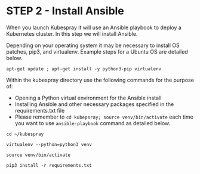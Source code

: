 # STEP 2 - Install Ansible

When you launch Kubespray it will use an Ansible playbook to deploy a Kubernetes cluster.  In this step we will install Ansible.

Depending on your operating system it may be necessary to install OS patches, pip3, and virtualenv.  Example steps for a Ubuntu OS are detailed below.

```
apt-get update ; apt-get install -y python3-pip virtualenv
```

Within the kubespray directory use the following commands for the purpose of:

* Opening a Python virtual environment for the Ansible install
* Installing Ansible and other necessary packages specified in the requirements.txt file
* Please remember to `cd kubepsray; source venv/bin/activate` each time you want to use `ansible-playbook` command as detailed below.

```
cd ~/kubespray

virtualenv --python=python3 venv

source venv/bin/activate

pip3 install -r requirements.txt
```
